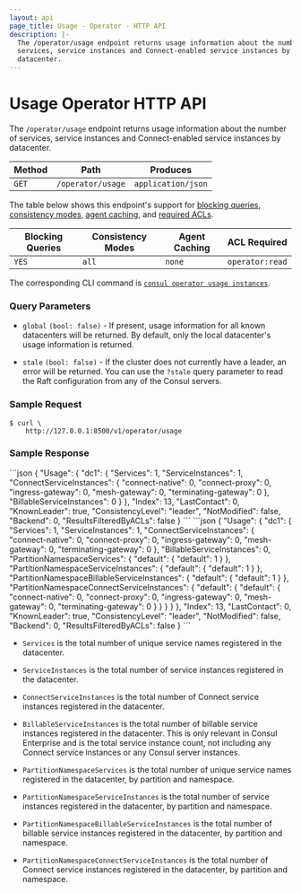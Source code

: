 ```yaml
---
layout: api
page_title: Usage - Operator - HTTP API
description: |-
  The /operator/usage endpoint returns usage information about the number of
  services, service instances and Connect-enabled service instances by
  datacenter.
---
```


# Usage Operator HTTP API

The `/operator/usage` endpoint returns usage information about the number of
services, service instances and Connect-enabled service instances by datacenter.

| Method | Path              | Produces           |
| ------ | ----------------- | ------------------ |
| `GET`  | `/operator/usage` | `application/json` |

The table below shows this endpoint's support for
[blocking queries](/consul/api-docs/features/blocking),
[consistency modes](/consul/api-docs/features/consistency),
[agent caching](/consul/api-docs/features/caching), and
[required ACLs](/consul/api-docs/api-structure#authentication).

| Blocking Queries | Consistency Modes | Agent Caching | ACL Required    |
| ---------------- | ----------------- | ------------- | --------------- |
| `YES`            | `all`             | `none`        | `operator:read` |

The corresponding CLI command is [`consul operator usage instances`](/consul/commands/operator/usage).

### Query Parameters

- `global` `(bool: false)` - If present, usage information for all
  known datacenters will be returned. By default, only the local datacenter's
  usage information is returned.

- `stale` `(bool: false)` - If the cluster does not currently have a leader, an
  error will be returned. You can use the `?stale` query parameter to read the
  Raft configuration from any of the Consul servers.

### Sample Request

```shell-session
$ curl \
    http://127.0.0.1:8500/v1/operator/usage
```

### Sample Response

<Tabs>

<Tab heading="OSS">
```json
{
  "Usage": {
    "dc1": {
      "Services": 1,
      "ServiceInstances": 1,
      "ConnectServiceInstances": {
        "connect-native": 0,
        "connect-proxy": 0,
        "ingress-gateway": 0,
        "mesh-gateway": 0,
        "terminating-gateway": 0
      },
      "BillableServiceInstances": 0
    }
  },
  "Index": 13,
  "LastContact": 0,
  "KnownLeader": true,
  "ConsistencyLevel": "leader",
  "NotModified": false,
  "Backend": 0,
  "ResultsFilteredByACLs": false
}
```
</Tab>

<Tab heading="Enterprise">
```json
{
  "Usage": {
    "dc1": {
      "Services": 1,
      "ServiceInstances": 1,
      "ConnectServiceInstances": {
        "connect-native": 0,
        "connect-proxy": 0,
        "ingress-gateway": 0,
        "mesh-gateway": 0,
        "terminating-gateway": 0
      },
      "BillableServiceInstances": 0,
      "PartitionNamespaceServices": {
        "default": {
          "default": 1
        }
      },
      "PartitionNamespaceServiceInstances": {
        "default": {
          "default": 1
        }
      },
      "PartitionNamespaceBillableServiceInstances": {
        "default": {
          "default": 1
        }
      },
      "PartitionNamespaceConnectServiceInstances": {
        "default": {
          "default": {
            "connect-native": 0,
            "connect-proxy": 0,
            "ingress-gateway": 0,
            "mesh-gateway": 0,
            "terminating-gateway": 0
          }
        }
      }
    }
  },
  "Index": 13,
  "LastContact": 0,
  "KnownLeader": true,
  "ConsistencyLevel": "leader",
  "NotModified": false,
  "Backend": 0,
  "ResultsFilteredByACLs": false
}
```
</Tab>
</Tabs>

- `Services` is the total number of unique service names registered in the
  datacenter.

- `ServiceInstances` is the total number of service instances registered in
  the datacenter.

- `ConnectServiceInstances` is the total number of Connect service instances
  registered in the datacenter.

- `BillableServiceInstances` is the total number of billable service instances
  registered in the datacenter. This is only relevant in Consul Enterprise
  and is the total service instance count, not including any Connect service
  instances or any Consul server instances.

- `PartitionNamespaceServices` <EnterpriseAlert inline /> is the total number
  of unique service names registered in the datacenter, by partition and
  namespace.

- `PartitionNamespaceServiceInstances` <EnterpriseAlert inline /> is the total
  number of service instances registered in the datacenter, by partition and
  namespace.

- `PartitionNamespaceBillableServiceInstances` <EnterpriseAlert inline /> is
  the total number of billable service instances registered in the datacenter,
  by partition and namespace.

- `PartitionNamespaceConnectServiceInstances` <EnterpriseAlert inline /> is
  the total number of Connect service instances registered in the datacenter,
  by partition and namespace.